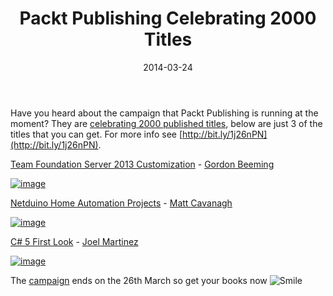 ﻿---
title: 'Packt Publishing Celebrating 2000 Titles'
date: 2014-03-24
tags: ['Packt Publishing', 'Chatter']
draft: false
summary: 'Have you heard about the campaign that Packt Publishing is running at the moment? They are celebrating 2000 published titles, below are just 3 of the titles that you can get. For more info see http://bit.ly/1j26nPN.'
---


Have you heard about the campaign that Packt Publishing is running at the moment? They are [celebrating 2000 published titles](http://bit.ly/1j26nPN), below are just 3 of the titles that you can get. For more info see [http://bit.ly/1j26nPN](http://bit.ly/1j26nPN). 
 
[Team Foundation Server 2013 Customization](http://bit.ly/MX0yVb) - [Gordon Beeming](https://twitter.com/GordonBeeming)
 
[![image](https://gordonbeeming.com/blog/binaries/stream/image-jpg/image/1000/0/a53d07ba0c850d12cc4c3e82118bdf431d31c7ca/94da2baf-8685-412d-8598-f576f4c5dee0.png "image")](https://gordonbeeming.com/blog/binaries/stream/image-jpg/image/1000/0/ecb76996e9b4876a81035ce6fc285c9c363bcf5c/ca69609b-a790-4607-8356-8f96b4280ca8.png)
 
[Netduino Home Automation Projects](http://www.packtpub.com/netduino-home-automation-projects-for-lazy-boys/book) - [Matt Cavanagh](https://twitter.com/roguecode) 
 
[![image](https://gordonbeeming.com/blog/binaries/stream/image-jpg/image/1000/0/43e16b5ffc065fddeac70b53c66c60244cca7849/0fe3c232-6ea5-4364-a341-8022fa8112d5.png "image")](https://gordonbeeming.com/blog/binaries/stream/image-jpg/image/1000/0/cdde9996ba78b897de3ed2f55e07d9df20e838e2/32240e9f-52a5-492d-b39e-922500f3c297.png)
 
[C# 5 First Look](http://www.packtpub.com/csharp-5-first-look/book) - [Joel Martinez](https://twitter.com/joelmartinez)
 
[![image](https://gordonbeeming.com/blog/binaries/stream/image-jpg/image/1000/0/5ea572d6d1be4e58043cadaf04ef128c9e72b589/55951bac-265c-4448-86af-7f06d9f0ecee.png "image")](https://gordonbeeming.com/blog/binaries/stream/image-jpg/image/1000/0/11ee8ae9ba64b02f997d23b2357a6b305b5ad116/5d9eb8bf-a14b-42b4-bf9e-bd18c6a2c22c.png)
 
The [campaign](http://bit.ly/1j26nPN) ends on the 26th March so get your books now ![Smile](https://gordonbeeming.com/images/emoticons/smile.svg)

